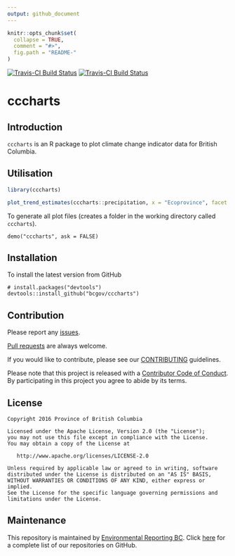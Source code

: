 ```yaml
---
output: github_document
---
```


<!-- README.md is generated from README.Rmd. Please edit that file -->

```r
knitr::opts_chunk$set(
  collapse = TRUE,
  comment = "#>",
  fig.path = "README-"
)
```

[![Travis-CI Build Status](http://bcdevexchange.org/badge/2.svg)](https://github.com/BCDevExchange/docs/blob/master/discussion/projectstates.md)
[![Travis-CI Build Status](https://travis-ci.org/bcgov/cccharts.svg?branch=master)](https://travis-ci.org/bcgov/cccharts)

# cccharts

## Introduction

`cccharts` is an R package to plot climate change indicator data for British Columbia.

## Utilisation

```r
library(cccharts)

plot_trend_estimates(cccharts::precipitation, x = "Ecoprovince", facet = "Season")
```

To generate all plot files (creates a folder in the working directory called `cccharts`).
```
demo("cccharts", ask = FALSE)
```

## Installation

To install the latest version from GitHub
```
# install.packages("devtools")
devtools::install_github("bcgov/cccharts")
```

## Contribution

Please report any [issues](https://github.com/bcgov/cccharts/issues).

[Pull requests](https://github.com/bcgov/cccharts/pulls) are always welcome.

If you would like to contribute, please see our [CONTRIBUTING](CONTRIBUTING.md) guidelines.

Please note that this project is released with a [Contributor Code of Conduct](CODE_OF_CONDUCT.md). By participating in this project you agree to abide by its terms.

## License

    Copyright 2016 Province of British Columbia

    Licensed under the Apache License, Version 2.0 (the "License");
    you may not use this file except in compliance with the License.
    You may obtain a copy of the License at 

       http://www.apache.org/licenses/LICENSE-2.0

    Unless required by applicable law or agreed to in writing, software
    distributed under the License is distributed on an "AS IS" BASIS,
    WITHOUT WARRANTIES OR CONDITIONS OF ANY KIND, either express or implied.
    See the License for the specific language governing permissions and
    limitations under the License.

## Maintenance

This repository is maintained by [Environmental Reporting BC](http://www2.gov.bc.ca/gov/content?id=FF80E0B985F245CEA62808414D78C41B). Click [here](https://github.com/bcgov/EnvReportBC-RepoList) for a complete list of our repositories on GitHub.

